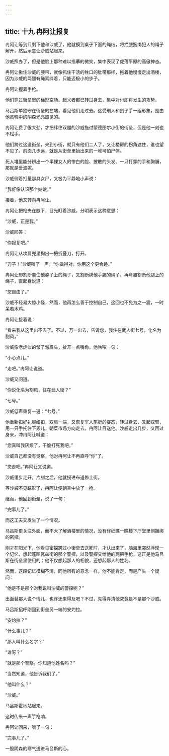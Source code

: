 ```yaml
---
---
---
```

title: 十九 冉阿让报复
---





冉阿让等到只剩下他和沙威了，他就摸到桌子下面的绳结，将拦腰捆绑犯人的绳子解开，然后示意让沙威站起来。

沙威照办了，但是他脸上那种难以描摹的微笑，集中表现了虎落平原的高傲神态。

冉阿让揪住沙威的腰带，就像抓住干活的牲口的肚带那样，拖着他慢慢走出酒楼，因为沙威的两腿有绳索绊着，只能迈极小的步子。

冉阿让握着手枪。

他们穿过街垒里的梯形空场。起义者都已转过身去，集中对付即将发生的攻势。

马吕斯单独守在街垒的左端，看见他们走过去。这受刑人和刽子手一组形象，是由他灵魂中的阴森光亮照见的。

冉阿让费了很大劲，才把绊住双腿的沙威拖过蒙德图尔小街的街垒，但是他一刻也不松手。

他们跨过这道街垒，来到小街，就只有他们二人了，又让楼房的拐角遮住，谁也望不见了。前面几步远，就是从街垒里抬出来的一堆可怕尸体。

死人堆里能分辨出一个半裸女人的惨白的脸、披散的头发、一只打穿的手和胸脯，那就是爱波妮。

沙威侧着打量那具女尸，又极为平静地小声说：

“我好像认识那个姑娘。”

接着，他又转向冉阿让。

冉阿让把枪夹在腋下，目光盯着沙威，分明表示这种意思：

“沙威，正是我。”

沙威回答：

“你报复吧。”

冉阿让从坎肩兜里掏出一把折叠刀，打开。

“刀子！”沙威叫了一声，“你做得对。你用这个更合适。”

冉阿让却割断套住他脖子上的绳子，又割断绑他手腕的绳子，再弯腰割断他腿上的绳子，直起身说道：

“您自由了。”

沙威不轻易大惊小怪，然而，他再怎么善于控制自己，这回也不免为之一震，一时呆若木鸡。

冉阿让接着说：

“看来我从这里出不去了。不过，万一出去，告诉您，我住在武人街七号，化名为割风，”

沙威像老虎似的皱了皱眉头，扯开一点嘴角，他咕哝一句：

“小心点儿。”

“走吧。”冉阿让说道。

沙威又问道。

“你说化名为割风，住在武人街？”

“七号。”

沙威低声重复一遍：“七号。”

他重新扣好礼服纽扣，双肩一端，又恢复军人笔挺的姿态，转过身去，叉起双臂，用一只手托住下颏儿，朝菜市场方向走去。冉阿让目送他。沙威走出几步，又回过身来，冲冉阿让喊道：

“您真叫我厌烦了，干脆打死我吧。”

沙威自己都没有觉察，他对冉阿让不再直呼“你”了。

“您走吧。”冉阿让又说道。

沙威缓步走开，片刻之后，他就拐进布道修士街。

等沙威不见踪影了，冉阿让便朝空中放了一枪。

继而，他回到街垒，说了一句：

“完事儿了。”

而这工夫又发生了一个情况。

马吕斯更关注外面，而不大了解酒楼里的情况，没有仔细瞧一瞧楼下厅堂里侧捆绑的密探。

刚才在阳光下，他看见密探跨过小街垒去送死时，才认出来了，脑海里突然浮现一个记忆，想起蓬图瓦兹街的那个警探，以及警探交给他的两把手枪，这正是他马吕斯在街垒里使用的；他不仅想起那人的相貌，还想起那人的姓名。

然而，这段记忆模糊不清，同他所有的意念一样。他不能肯定，而是产生一个疑问：

“他是不是那个对我说叫沙威的警探呢？”

出面替那人说个情儿，也许还来得及吧？不过，先得弄清他究竟是不是那个沙威。

马吕斯招呼刚回到街垒另一端的安灼拉。

“安灼拉？”

“什么事儿？”

“那人叫什么名字？”

“谁呀？”

“就是那个警察。你知道他姓名吗？”

“当然知道，他告诉我们了。”

“他叫什么？”

“沙威。”

马吕斯霍地站起来。

这时传来一声手枪响。

冉阿让回来，嚷了一句：

“完事儿了。”

一股阴森的寒气透进马吕斯的心。
